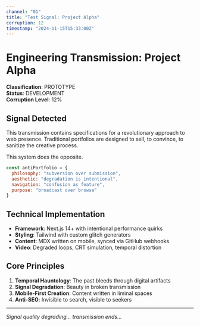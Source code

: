 ```yaml
---
channel: "01"
title: "Test Signal: Project Alpha"
corruption: 12
timestamp: "2024-11-15T15:33:00Z"
---
```


# Engineering Transmission: Project Alpha

**Classification**: PROTOTYPE  
**Status**: DEVELOPMENT  
**Corruption Level**: 12%  

## Signal Detected

This transmission contains specifications for a revolutionary approach to web presence. Traditional portfolios are designed to sell, to convince, to sanitize the creative process.

This system does the opposite.

```javascript
const antiPortfolio = {
  philosophy: "subversion over submission",
  aesthetic: "degradation is intentional",
  navigation: "confusion as feature",
  purpose: "broadcast over browse"
}
```

## Technical Implementation

- **Framework**: Next.js 14+ with intentional performance quirks
- **Styling**: Tailwind with custom glitch generators  
- **Content**: MDX written on mobile, synced via GitHub webhooks
- **Video**: Degraded loops, CRT simulation, temporal distortion

## Core Principles

1. **Temporal Hauntology**: The past bleeds through digital artifacts
2. **Signal Degradation**: Beauty in broken transmission  
3. **Mobile-First Creation**: Content written in liminal spaces
4. **Anti-SEO**: Invisible to search, visible to seekers

---

*Signal quality degrading... transmission ends...*